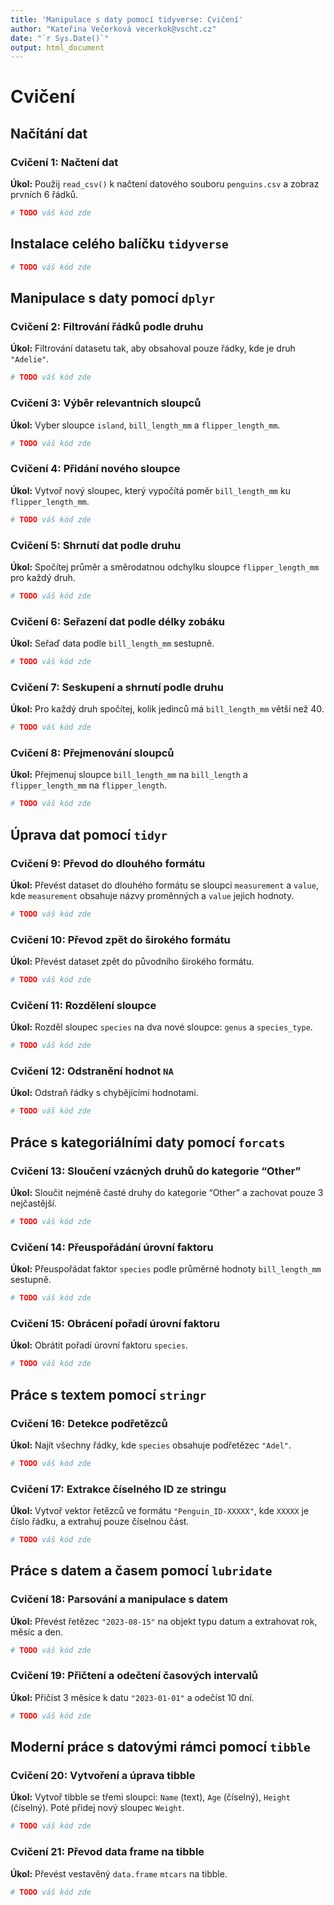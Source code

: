 ```yaml
---
title: 'Manipulace s daty pomocí tidyverse: Cvičení'
author: "Kateřina Večerková vecerkok@vscht.cz"
date: "`r Sys.Date()`"
output: html_document
---
```


# Cvičení

## Načítání dat

### Cvičení 1: Načtení dat

**Úkol:** Použij `read_csv()` k načtení datového souboru `penguins.csv` a zobraz prvních 6 řádků.

```r
# TODO váš kód zde
```

## Instalace celého balíčku `tidyverse`

```r
# TODO váš kód zde
```

## Manipulace s daty pomocí `dplyr`

### Cvičení 2: Filtrování řádků podle druhu

**Úkol:** Filtrování datasetu tak, aby obsahoval pouze řádky, kde je druh `"Adelie"`.

```r
# TODO váš kód zde
```

### Cvičení 3: Výběr relevantních sloupců

**Úkol:** Vyber sloupce `island`, `bill_length_mm` a `flipper_length_mm`.

```r
# TODO váš kód zde
```

### Cvičení 4: Přidání nového sloupce

**Úkol:** Vytvoř nový sloupec, který vypočítá poměr `bill_length_mm` ku `flipper_length_mm`.

```r
# TODO váš kód zde
```

### Cvičení 5: Shrnutí dat podle druhu

**Úkol:** Spočítej průměr a směrodatnou odchylku sloupce `flipper_length_mm` pro každý druh.

```r
# TODO váš kód zde
```

### Cvičení 6: Seřazení dat podle délky zobáku

**Úkol:** Seřaď data podle `bill_length_mm` sestupně.

```r
# TODO váš kód zde
```

### Cvičení 7: Seskupení a shrnutí podle druhu

**Úkol:** Pro každý druh spočítej, kolik jedinců má `bill_length_mm` větší než 40.

```r
# TODO váš kód zde
```

### Cvičení 8: Přejmenování sloupců

**Úkol:** Přejmenuj sloupce `bill_length_mm` na `bill_length` a `flipper_length_mm` na `flipper_length`.

```r
# TODO váš kód zde
```

## Úprava dat pomocí `tidyr`

### Cvičení 9: Převod do dlouhého formátu

**Úkol:** Převést dataset do dlouhého formátu se sloupci `measurement` a `value`, kde `measurement` obsahuje názvy proměnných a `value` jejich hodnoty.

```r
# TODO váš kód zde
```

### Cvičení 10: Převod zpět do širokého formátu

**Úkol:** Převést dataset zpět do původního širokého formátu.

```r
# TODO váš kód zde
```

### Cvičení 11: Rozdělení sloupce

**Úkol:** Rozděl sloupec `species` na dva nové sloupce: `genus` a `species_type`.

```r
# TODO váš kód zde
```

### Cvičení 12: Odstranění hodnot `NA`

**Úkol:** Odstraň řádky s chybějícími hodnotami.

```r
# TODO váš kód zde
```

## Práce s kategoriálními daty pomocí `forcats`

### Cvičení 13: Sloučení vzácných druhů do kategorie "Other"

**Úkol:** Sloučit nejméně časté druhy do kategorie "Other" a zachovat pouze 3 nejčastější.

```r
# TODO váš kód zde
```

### Cvičení 14: Přeuspořádání úrovní faktoru

**Úkol:** Přeuspořádat faktor `species` podle průměrné hodnoty `bill_length_mm` sestupně.

```r
# TODO váš kód zde
```

### Cvičení 15: Obrácení pořadí úrovní faktoru

**Úkol:** Obrátit pořadí úrovní faktoru `species`.

```r
# TODO váš kód zde
```

## Práce s textem pomocí `stringr`

### Cvičení 16: Detekce podřetězců

**Úkol:** Najít všechny řádky, kde `species` obsahuje podřetězec `"Adel"`.

```r
# TODO váš kód zde
```

### Cvičení 17: Extrakce číselného ID ze stringu

**Úkol:** Vytvoř vektor řetězců ve formátu `"Penguin_ID-XXXXX"`, kde `XXXXX` je číslo řádku, a extrahuj pouze číselnou část.

```r
# TODO váš kód zde
```

## Práce s datem a časem pomocí `lubridate`

### Cvičení 18: Parsování a manipulace s datem

**Úkol:** Převést řetězec `"2023-08-15"` na objekt typu datum a extrahovat rok, měsíc a den.

```r
# TODO váš kód zde
```

### Cvičení 19: Přičtení a odečtení časových intervalů

**Úkol:** Přičíst 3 měsíce k datu `"2023-01-01"` a odečíst 10 dní.

```r
# TODO váš kód zde
```

## Moderní práce s datovými rámci pomocí `tibble`

### Cvičení 20: Vytvoření a úprava tibble

**Úkol:** Vytvoř tibble se třemi sloupci: `Name` (text), `Age` (číselný), `Height` (číselný). Poté přidej nový sloupec `Weight`.

```r
# TODO váš kód zde
```

### Cvičení 21: Převod data frame na tibble

**Úkol:** Převést vestavěný `data.frame` `mtcars` na tibble.

```r
# TODO váš kód zde
```
